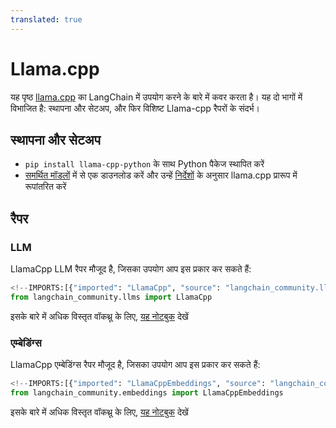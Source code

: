 ```yaml
---
translated: true
---
```


# Llama.cpp

यह पृष्ठ [llama.cpp](https://github.com/ggerganov/llama.cpp) का LangChain में उपयोग करने के बारे में कवर करता है।
यह दो भागों में विभाजित है: स्थापना और सेटअप, और फिर विशिष्ट Llama-cpp रैपरों के संदर्भ।

## स्थापना और सेटअप

- `pip install llama-cpp-python` के साथ Python पैकेज स्थापित करें
- [समर्थित मॉडलों](https://github.com/ggerganov/llama.cpp#description) में से एक डाउनलोड करें और उन्हें [निर्देशों](https://github.com/ggerganov/llama.cpp) के अनुसार llama.cpp प्रारूप में रूपांतरित करें

## रैपर

### LLM

LlamaCpp LLM रैपर मौजूद है, जिसका उपयोग आप इस प्रकार कर सकते हैं:

```python
<!--IMPORTS:[{"imported": "LlamaCpp", "source": "langchain_community.llms", "docs": "https://api.python.langchain.com/en/latest/llms/langchain_community.llms.llamacpp.LlamaCpp.html", "title": "Llama.cpp"}]-->
from langchain_community.llms import LlamaCpp
```

इसके बारे में अधिक विस्तृत वॉकथ्रू के लिए, [यह नोटबुक](/docs/integrations/llms/llamacpp) देखें

### एम्बेडिंग्स

LlamaCpp एम्बेडिंग्स रैपर मौजूद है, जिसका उपयोग आप इस प्रकार कर सकते हैं:

```python
<!--IMPORTS:[{"imported": "LlamaCppEmbeddings", "source": "langchain_community.embeddings", "docs": "https://api.python.langchain.com/en/latest/embeddings/langchain_community.embeddings.llamacpp.LlamaCppEmbeddings.html", "title": "Llama.cpp"}]-->
from langchain_community.embeddings import LlamaCppEmbeddings
```

इसके बारे में अधिक विस्तृत वॉकथ्रू के लिए, [यह नोटबुक](/docs/integrations/text_embedding/llamacpp) देखें
